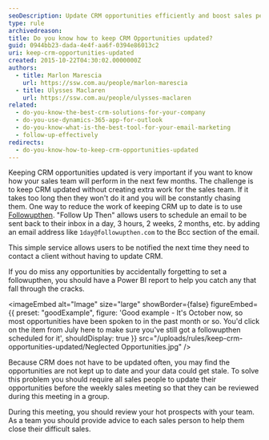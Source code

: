 ```yaml
---
seoDescription: Update CRM opportunities efficiently and boost sales performance by using Follow Up Then to schedule timely reminders and leveraging Power BI reports to identify potential gaps.
type: rule
archivedreason:
title: Do you know how to keep CRM Opportunities updated?
guid: 0944bb23-dada-4e4f-aa6f-0394e86013c2
uri: keep-crm-opportunities-updated
created: 2015-10-22T04:30:02.0000000Z
authors:
  - title: Marlon Marescia
    url: https://ssw.com.au/people/marlon-marescia
  - title: Ulysses Maclaren
    url: https://ssw.com.au/people/ulysses-maclaren
related:
  - do-you-know-the-best-crm-solutions-for-your-company
  - do-you-use-dynamics-365-app-for-outlook
  - do-you-know-what-is-the-best-tool-for-your-email-marketing
  - follow-up-effectively
redirects:
  - do-you-know-how-to-keep-crm-opportunities-updated
---
```


Keeping CRM opportunities updated is very important if you want to know how your sales team will perform in the next few months. The challenge is to keep CRM updated without creating extra work for the sales team. If it takes too long then they won't do it and you will be constantly chasing them.
One way to reduce the work of keeping CRM up to date is to use [Followupthen](https://www.followupthen.com). "Follow Up Then" allows users to schedule an email to be sent back to their inbox in a day, 3 hours, 2 weeks, 2 months, etc. by adding an email address like `1day@followupthen.com` to the Bcc section of the email.

This simple service allows users to be notified the next time they need to contact a client without having to update CRM.

If you do miss any opportunities by accidentally forgetting to set a followupthen, you should have a Power BI report to help you catch any that fall through the cracks.

<imageEmbed
  alt="Image"
  size="large"
  showBorder={false}
  figureEmbed={{
    preset: "goodExample",
    figure: 'Good example - It\'s October now, so most opportunities have been spoken to in the past month or so. You\'d click on the item from July here to make sure you\'ve still got a followupthen scheduled for it',
    shouldDisplay: true
  }}
  src="/uploads/rules/keep-crm-opportunities-updated/Neglected Opportunities.jpg"
/>

Because CRM does not have to be updated often, you may find the opportunities are not kept up to date and your data could get stale. To solve this problem you should require all sales people to update their opportunities before the weekly sales meeting so that they can be reviewed during this meeting in a group.

During this meeting, you should review your hot prospects with your team. As a team you should provide advice to each sales person to help them close their difficult sales.